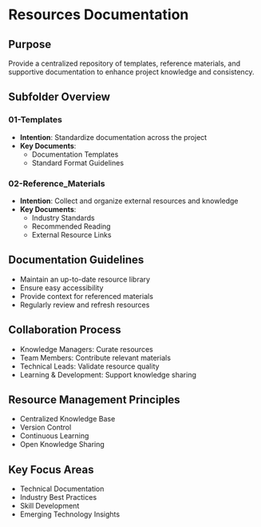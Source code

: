 # Resources Documentation

## Purpose
Provide a centralized repository of templates, reference materials, and supportive documentation to enhance project knowledge and consistency.

## Subfolder Overview

### 01-Templates
- **Intention**: Standardize documentation across the project
- **Key Documents**:
  - Documentation Templates
  - Standard Format Guidelines

### 02-Reference_Materials
- **Intention**: Collect and organize external resources and knowledge
- **Key Documents**:
  - Industry Standards
  - Recommended Reading
  - External Resource Links

## Documentation Guidelines
- Maintain an up-to-date resource library
- Ensure easy accessibility
- Provide context for referenced materials
- Regularly review and refresh resources

## Collaboration Process
- Knowledge Managers: Curate resources
- Team Members: Contribute relevant materials
- Technical Leads: Validate resource quality
- Learning & Development: Support knowledge sharing

## Resource Management Principles
- Centralized Knowledge Base
- Version Control
- Continuous Learning
- Open Knowledge Sharing

## Key Focus Areas
- Technical Documentation
- Industry Best Practices
- Skill Development
- Emerging Technology Insights
